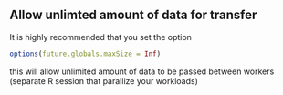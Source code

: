 ## Allow unlimted amount of data for transfer
It is highly recommended that you set the option

```r
options(future.globals.maxSize = Inf)
```

this will allow unlimited amount of data to be passed between workers (separate R session that parallize your workloads)

